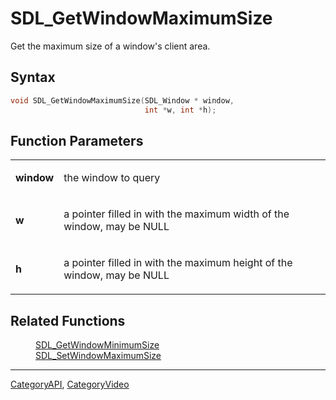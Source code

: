 = SDL_GetWindowMaximumSize =

Get the maximum size of a window's client area.

== Syntax ==

<syntaxhighlight lang='c'>
void SDL_GetWindowMaximumSize(SDL_Window * window,
                              int *w, int *h);
</syntaxhighlight>

== Function Parameters ==

{|
|'''window'''
|the window to query
|-
|'''w'''
|a pointer filled in with the maximum width of the window, may be NULL
|-
|'''h'''
|a pointer filled in with the maximum height of the window, may be NULL
|}

== Related Functions ==

:[[SDL_GetWindowMinimumSize]]
:[[SDL_SetWindowMaximumSize]]

----
[[CategoryAPI]], [[CategoryVideo]]
<!-- #See the Style Guide for instructions on editing the footer. -->


